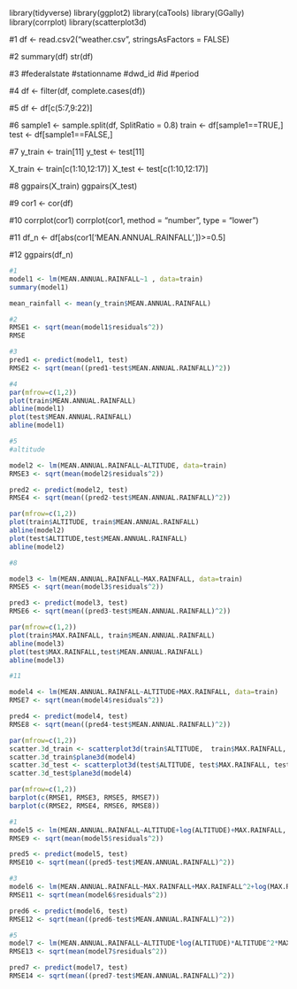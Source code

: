 library(tidyverse)
library(ggplot2)
library(caTools)
library(GGally)
library(corrplot)
library(scatterplot3d)

#1
df <- read.csv2("weather.csv", stringsAsFactors = FALSE)

#2
summary(df)
str(df)

#3
#federalstate
#stationname
#dwd_id
#id
#period

#4
df <- filter(df, complete.cases(df))

#5
df <- df[c(5:7,9:22)]

#6
sample1 <- sample.split(df, SplitRatio = 0.8)
train <- df[sample1==TRUE,]
test <- df[sample1==FALSE,]

#7
y_train <- train[11]
y_test <- test[11]

X_train <- train[c(1:10,12:17)]
X_test <- test[c(1:10,12:17)]

#8
ggpairs(X_train)
ggpairs(X_test)

#9
cor1 <- cor(df)

#10
corrplot(cor1)
corrplot(cor1, method = "number", type = "lower")

#11
df_n <- df[abs(cor1['MEAN.ANNUAL.RAINFALL',])>=0.5]

#12
ggpairs(df_n)

```{r}
#1
model1 <- lm(MEAN.ANNUAL.RAINFALL~1 , data=train)
summary(model1)

mean_rainfall <- mean(y_train$MEAN.ANNUAL.RAINFALL)
```
```{r}
#2
RMSE1 <- sqrt(mean(model1$residuals^2))
RMSE
```
```{r}
#3
pred1 <- predict(model1, test)
RMSE2 <- sqrt(mean((pred1-test$MEAN.ANNUAL.RAINFALL)^2))
```

```{r}
#4
par(mfrow=c(1,2))
plot(train$MEAN.ANNUAL.RAINFALL)
abline(model1)
plot(test$MEAN.ANNUAL.RAINFALL)
abline(model1)
```
```{r}
#5
#altitude

model2 <- lm(MEAN.ANNUAL.RAINFALL~ALTITUDE, data=train)
RMSE3 <- sqrt(mean(model2$residuals^2))

```

```{r}
pred2 <- predict(model2, test)
RMSE4 <- sqrt(mean((pred2-test$MEAN.ANNUAL.RAINFALL)^2))
```

```{r}
par(mfrow=c(1,2))
plot(train$ALTITUDE, train$MEAN.ANNUAL.RAINFALL)
abline(model2)
plot(test$ALTITUDE,test$MEAN.ANNUAL.RAINFALL)
abline(model2)
```



```{r}
#8

model3 <- lm(MEAN.ANNUAL.RAINFALL~MAX.RAINFALL, data=train)
RMSE5 <- sqrt(mean(model3$residuals^2))

```

```{r}
pred3 <- predict(model3, test)
RMSE6 <- sqrt(mean((pred3-test$MEAN.ANNUAL.RAINFALL)^2))
```

```{r}
par(mfrow=c(1,2))
plot(train$MAX.RAINFALL, train$MEAN.ANNUAL.RAINFALL)
abline(model3)
plot(test$MAX.RAINFALL,test$MEAN.ANNUAL.RAINFALL)
abline(model3)
```

```{r}
#11

model4 <- lm(MEAN.ANNUAL.RAINFALL~ALTITUDE+MAX.RAINFALL, data=train)
RMSE7 <- sqrt(mean(model4$residuals^2))

```

```{r}
pred4 <- predict(model4, test)
RMSE8 <- sqrt(mean((pred4-test$MEAN.ANNUAL.RAINFALL)^2))
```

```{r}
par(mfrow=c(1,2))
scatter.3d_train <- scatterplot3d(train$ALTITUDE,  train$MAX.RAINFALL, train$MEAN.ANNUAL.RAINFALL)
scatter.3d_train$plane3d(model4)
scatter.3d_test <- scatterplot3d(test$ALTITUDE, test$MAX.RAINFALL, test$MEAN.ANNUAL.RAINFALL)
scatter.3d_test$plane3d(model4)
```

```{r}
par(mfrow=c(1,2))
barplot(c(RMSE1, RMSE3, RMSE5, RMSE7))
barplot(c(RMSE2, RMSE4, RMSE6, RMSE8))
```

```{r}
#1
model5 <- lm(MEAN.ANNUAL.RAINFALL~ALTITUDE+log(ALTITUDE)+MAX.RAINFALL, data=train)
RMSE9 <- sqrt(mean(model5$residuals^2))
```


```{r}
pred5 <- predict(model5, test)
RMSE10 <- sqrt(mean((pred5-test$MEAN.ANNUAL.RAINFALL)^2))

```

```{r}
#3
model6 <- lm(MEAN.ANNUAL.RAINFALL~MAX.RAINFALL+MAX.RAINFALL^2+log(MAX.RAINFALL), data=train)
RMSE11 <- sqrt(mean(model6$residuals^2))
```


```{r}
pred6 <- predict(model6, test)
RMSE12 <- sqrt(mean((pred6-test$MEAN.ANNUAL.RAINFALL)^2))

```

```{r}
#5
model7 <- lm(MEAN.ANNUAL.RAINFALL~ALTITUDE*log(ALTITUDE)*ALTITUDE^2*MAX.RAINFALL*log(MAX.RAINFALL)*MAX.RAINFALL^2, data=train)
RMSE13 <- sqrt(mean(model7$residuals^2))
```


```{r}
pred7 <- predict(model7, test)
RMSE14 <- sqrt(mean((pred7-test$MEAN.ANNUAL.RAINFALL)^2))

```

